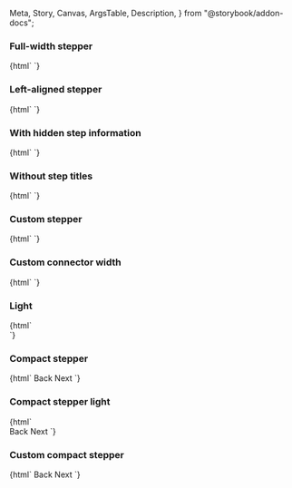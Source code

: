   Meta,
  Story,
  Canvas,
  ArgsTable,
  Description,
} from "@storybook/addon-docs";

<Meta title="Web Components/Stepper" component="ic-stepper" />

<Description markdown={readme} />

<Description markdown={Step} />

### Full-width stepper

<Canvas>
  <Story name="Full-width stepper">
    {html`<ic-stepper>
      <ic-step step-title="Create" step-type="completed"></ic-step>
      <ic-step step-title="Read" step-type="current"></ic-step>
      <ic-step step-title="Update" step-type="active"></ic-step>
      <ic-step step-title="Delete" step-type="disabled"></ic-step>
    </ic-stepper>`}
  </Story>
</Canvas>

### Left-aligned stepper

<Canvas>
  <Story name="Left-aligned stepper">
    {html`<ic-stepper aligned="left">
      <ic-step step-title="Create" step-type="completed"></ic-step>
      <ic-step step-title="Read" step-type="current"></ic-step>
      <ic-step step-title="Update" step-type="active"></ic-step>
      <ic-step step-title="Delete" step-type="disabled"></ic-step>
    </ic-stepper>`}
  </Story>
</Canvas>

### With hidden step information

<Canvas>
  <Story name="With hidden step information">
    {html`<ic-stepper hide-step-info>
      <ic-step step-title="Create" step-type="completed"></ic-step>
      <ic-step step-title="Read" step-type="current"></ic-step>
      <ic-step step-title="Update" step-type="active"></ic-step>
      <ic-step step-title="Delete" step-type="disabled"></ic-step>
    </ic-stepper>`}
  </Story>
</Canvas>

### Without step titles

<Canvas>
  <Story name="Without step titles">
    {html`<ic-stepper>
      <ic-step step-type="completed"></ic-step>
      <ic-step step-type="completed"></ic-step>
      <ic-step step-type="current"></ic-step>
      <ic-step></ic-step>
    </ic-stepper>`}
  </Story>
</Canvas>

### Custom stepper

<Canvas>
  <Story name="Custom stepper">
    {html`<ic-stepper>
      <ic-step step-title="First"></ic-step>
      <ic-step
        step-title="Second With a Very Long Title"
        step-subtitle="Optional subtitle that is long and should wrap"
        step-type="current"
      ></ic-step>
      <ic-step step-title="Third" step-type="disabled"></ic-step>
      <ic-step
        step-title="Fourth title that is long and should wrap"
        step-subtitle="Optional Subtitle"
        step-type="completed"
      ></ic-step>
    </ic-stepper>`}
  </Story>
</Canvas>

### Custom connector width

<Canvas>
  <Story name="Custom connector width">
    {html`<ic-stepper aligned="left" connector-width="200">
      <ic-step step-title="First"></ic-step>
      <ic-step
        step-title="Second With a Very Long Title"
        step-subtitle="Optional subtitle that is long and should wrap"
        step-type="current"
      ></ic-step>
      <ic-step step-title="Third" step-type="disabled"></ic-step>
      <ic-step
        step-title="Fourth title that is long and should wrap"
        step-subtitle="Optional Subtitle"
        step-type="completed"
      ></ic-step>
    </ic-stepper>`}
  </Story>
</Canvas>

### Light

<Canvas>
  <Story name="Light">
    {html`<div style="background-color:#24262b;">
      <ic-stepper appearance="light">
        <ic-step step-title="Create" step-type="completed"></ic-step>
        <ic-step step-title="Read" step-type="current"></ic-step>
        <ic-step step-title="Update" step-type="active"></ic-step>
        <ic-step step-title="Delete" step-type="disabled"></ic-step>
      </ic-stepper>
    </div>`}
  </Story>
</Canvas>

### Compact stepper

<Canvas>
  <Story name="Compact stepper">
    {html`<ic-stepper variant="compact" id="standard-compact-stepper">
        <ic-step step-title="Create"></ic-step>
        <ic-step step-title="Read" step-type="current"></ic-step>
        <ic-step step-title="Update" step-status="optional"></ic-step>
        <ic-step step-title="Delete" step-status="required"></ic-step>
      </ic-stepper>
      <ic-button
        class="back-btn-compact-stepper"
        style="margin-right: var(--ic-space-lg)"
        onclick="toPreviousStep()"
        >Back</ic-button
      >
      <ic-button class="next-btn-compact-stepper" onclick="toNextStep()"
        >Next</ic-button
      >
      <script>
        const compactStepTypes = [
          "active",
          "completed",
          "disabled",
          "completed",
        ];
        const backBtn = document.querySelector(".back-btn-compact-stepper");
        const nextBtn = document.querySelector(".next-btn-compact-stepper");
        const steps = document.querySelectorAll(
          "#standard-compact-stepper > ic-step"
        );
        function toPreviousStep() {
          for (let i = steps.length - 1; i > 0; i--) {
            if (steps[i].stepType === "current") {
              steps[i].stepType = compactStepTypes[i];
              steps[i - 1].stepType = "current";
              i--;
            }
          }
          if (steps[steps.length - 2].stepType === "current") {
            nextBtn.setAttribute("disabled", "false");
          }
          if (steps[0].stepType === "current") {
            backBtn.setAttribute("disabled", "true");
          }
        }
        function toNextStep() {
          for (let i = 0; i < steps.length - 1; i++) {
            if (steps[i].stepType === "current") {
              steps[i].stepType = compactStepTypes[i];
              steps[i + 1].stepType = "current";
              i++;
            }
          }
          if (steps[1].stepType === "current") {
            backBtn.setAttribute("disabled", "false");
          }
          if (steps[steps.length - 1].stepType === "current") {
            nextBtn.setAttribute("disabled", "true");
          }
        }
      </script>`}
  </Story>
</Canvas>

### Compact stepper light

<Canvas>
  <Story name="Compact stepper light">
    {html`<div style="background-color:#24262b;">
        <ic-stepper
          variant="compact"
          id="standard-compact-stepper"
          appearance="light"
        >
          <ic-step step-title="Create"></ic-step>
          <ic-step step-title="Read" step-type="current"></ic-step>
          <ic-step step-title="Update" step-status="optional"></ic-step>
          <ic-step step-title="Delete" step-status="required"></ic-step>
        </ic-stepper>
      </div>
      <ic-button
        class="back-btn-compact-stepper"
        style="margin-right: var(--ic-space-lg)"
        onclick="toPreviousStep()"
        >Back</ic-button
      >
      <ic-button class="next-btn-compact-stepper" onclick="toNextStep()"
        >Next</ic-button
      >
      <script>
        const compactStepTypes = [
          "active",
          "completed",
          "disabled",
          "completed",
        ];
        const backBtn = document.querySelector(".back-btn-compact-stepper");
        const nextBtn = document.querySelector(".next-btn-compact-stepper");
        const steps = document.querySelectorAll(
          "#standard-compact-stepper > ic-step"
        );
        function toPreviousStep() {
          for (let i = steps.length - 1; i > 0; i--) {
            if (steps[i].stepType === "current") {
              steps[i].stepType = compactStepTypes[i];
              steps[i - 1].stepType = "current";
              i--;
            }
          }
          if (steps[steps.length - 2].stepType === "current") {
            nextBtn.setAttribute("disabled", "false");
          }
          if (steps[0].stepType === "current") {
            backBtn.setAttribute("disabled", "true");
          }
        }
        function toNextStep() {
          for (let i = 0; i < steps.length - 1; i++) {
            if (steps[i].stepType === "current") {
              steps[i].stepType = compactStepTypes[i];
              steps[i + 1].stepType = "current";
              i++;
            }
          }
          if (steps[1].stepType === "current") {
            backBtn.setAttribute("disabled", "false");
          }
          if (steps[steps.length - 1].stepType === "current") {
            nextBtn.setAttribute("disabled", "true");
          }
        }
      </script>`}
  </Story>
</Canvas>

### Custom compact stepper

<Canvas>
  <Story name="Custom compact stepper">
    {html`<ic-stepper variant="compact" id="custom-compact-stepper">
        <ic-step step-title="First"></ic-step>
        <ic-step
          step-title="Second With a Very Long Title"
          step-subtitle="Optional subtitle that is long and should wrap"
          step-type="current"
        ></ic-step>
        <ic-step step-title="Third" step-type="disabled"></ic-step>
        <ic-step
          step-title="Fourth title that is long and should wrap"
          step-subtitle="Optional Subtitle"
          step-type="completed"
        ></ic-step>
        <ic-step
          step-title="Fifth and final step"
          step-subtitle="Optional Subtitle"
          step-status="optional"
          step-type="disabled"
        ></ic-step>
      </ic-stepper>
      <ic-button
        class="back-btn-custom-compact-stepper"
        style="margin-right: var(--ic-space-lg)"
        onclick="toPreviousCustomStep()"
        >Back</ic-button
      >
      <ic-button
        class="next-btn-custom-compact-stepper"
        onclick="toNextCustomStep()"
        >Next</ic-button
      >
      <script>
        const customCompactStepTypes = [
          "active",
          "completed",
          "disabled",
          "completed",
          "disabled",
        ];
        const backBtnCustomCompactStepper = document.querySelector(
          ".back-btn-custom-compact-stepper"
        );
        const nextBtnCustomCompactStepper = document.querySelector(
          ".next-btn-custom-compact-stepper"
        );
        const customSteps = document.querySelectorAll(
          "#custom-compact-stepper > ic-step"
        );
        function toPreviousCustomStep() {
          for (let i = customSteps.length - 1; i > 0; i--) {
            if (customSteps[i].stepType === "current") {
              customSteps[i].stepType = customCompactStepTypes[i];
              customSteps[i - 1].stepType = "current";
              i--;
            }
          }
          if (customSteps[customSteps.length - 2].stepType === "current") {
            nextBtnCustomCompactStepper.setAttribute("disabled", "false");
          }
          if (customSteps[0].stepType === "current") {
            backBtnCustomCompactStepper.setAttribute("disabled", "true");
          }
        }
        function toNextCustomStep() {
          for (let i = 0; i < customSteps.length - 1; i++) {
            if (customSteps[i].stepType === "current") {
              customSteps[i].stepType = customCompactStepTypes[i];
              customSteps[i + 1].stepType = "current";
              i++;
            }
          }
          if (customSteps[1].stepType === "current") {
            backBtnCustomCompactStepper.setAttribute("disabled", "false");
          }
          if (customSteps[customSteps.length - 1].stepType === "current") {
            nextBtnCustomCompactStepper.setAttribute("disabled", "true");
          }
        }
      </script>`}
  </Story>
</Canvas>
